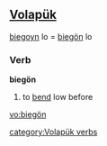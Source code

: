 ==[[Volapük]]==

[[biegoyn]] lo = [[biegön]] lo 

===Verb===
'''biegön'''

# to [[bend]] low before

[[vo:biegön]]

[[category:Volapük verbs]]